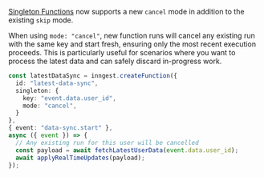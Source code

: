 
[Singleton Functions](/docs/guides/singleton) now supports a new `cancel` mode in addition to the existing `skip` mode.

When using `mode: "cancel"`, new function runs will cancel any existing run with the same key and start fresh, ensuring only the most recent execution proceeds. This is particularly useful for scenarios where you want to process the latest data and can safely discard in-progress work.

```ts
const latestDataSync = inngest.createFunction({
  id: "latest-data-sync",
  singleton: {
    key: "event.data.user_id",
    mode: "cancel",
  }  
},
{ event: "data-sync.start" },
async ({ event }) => {
  // Any existing run for this user will be cancelled
  const payload = await fetchLatestUserData(event.data.user_id);
  await applyRealTimeUpdates(payload);
});